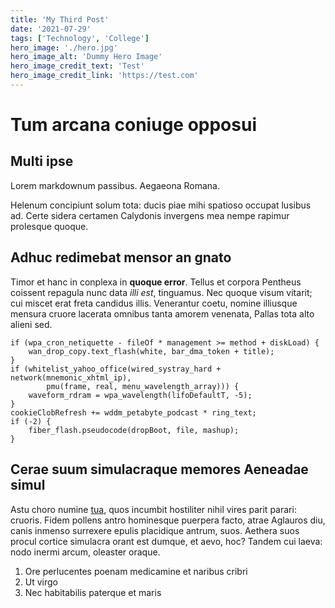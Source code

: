 ```yaml
---
title: 'My Third Post'
date: '2021-07-29'
tags: ['Technology', 'College']
hero_image: './hero.jpg'
hero_image_alt: 'Dummy Hero Image'
hero_image_credit_text: 'Test'
hero_image_credit_link: 'https://test.com'
---
```


# Tum arcana coniuge opposui

## Multi ipse

Lorem markdownum passibus. Aegaeona Romana.

Helenum concipiunt solum tota: ducis piae mihi spatioso occupat lusibus ad.
Certe sidera certamen Calydonis invergens mea nempe rapimur prolesque quoque.

## Adhuc redimebat mensor an gnato

Timor et hanc in conplexa in **quoque error**. Tellus et corpora Pentheus
coissent repagula nunc data _illi est_, tinguamus. Nec quoque visum vitarit; cui
miscet erat freta candidus illis. Venerantur coetu, nomine illiusque mensura
cruore lacerata omnibus tanta amorem venenata, Pallas tota alto alieni sed.

    if (wpa_cron_netiquette - fileOf * management >= method + diskLoad) {
        wan_drop_copy.text_flash(white, bar_dma_token + title);
    }
    if (whitelist_yahoo_office(wired_systray_hard + network(mnemonic_xhtml_ip),
            pmu(frame, real, menu_wavelength_array))) {
        waveform_rdram = wpa_wavelength(lifoDefaultT, -5);
    }
    cookieClobRefresh += wddm_petabyte_podcast * ring_text;
    if (-2) {
        fiber_flash.pseudocode(dropBoot, file, mashup);
    }

## Cerae suum simulacraque memores Aeneadae simul

Astu choro numine [tua](http://favillaeac.org/), quos incumbit hostiliter nihil
vires parit parari: cruoris. Fidem pollens antro hominesque puerpera facto,
atrae Aglauros diu, canis inmenso surrexere epulis placidique antrum, suos.
Aethera suos procul cortice simulacra orant est dumque, et aevo, hoc? Tandem cui
laeva: nodo inermi arcum, oleaster oraque.

1. Ore perlucentes poenam medicamine et naribus cribri
2. Ut virgo
3. Nec habitabilis paterque et maris

